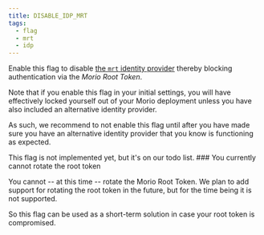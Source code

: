 ```yaml
---
title: DISABLE_IDP_MRT
tags:
  - flag
  - mrt
  - idp
---
```


Enable this flag to disable [the `mrt` identity
provider](/docs/guides/settings/idps#mrt) thereby blocking authentication via the _Morio
Root Token_.

Note that if you enable this flag in your initial settings, you will have
effectively locked yourself out of your Morio deployment unless you have also
included an alternative identity provider.

As such, we recommend to not enable this flag until after you have made sure
you have an alternative identity provider that you know is functioning as
expected.

<Comment by="joost">
This flag is not implemented yet, but it's on our todo list. 
</Comment>

<Fixme>
### You currently cannot rotate the root token

You cannot -- at this time -- rotate the Morio Root Token.
We plan to add support for rotating the root token in the future, but for the time being it is not supported.

So this flag can be used as a short-term solution in case your root token is compromised.
</Fixme>
